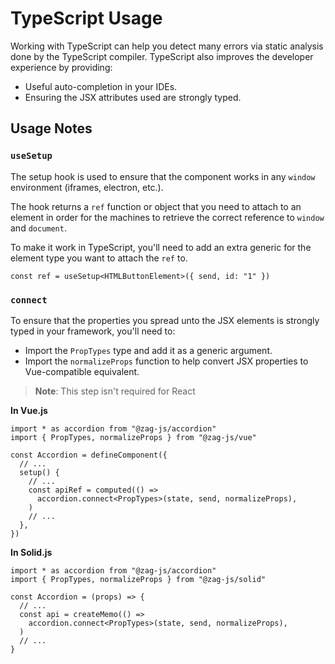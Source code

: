 # TypeScript Usage

Working with TypeScript can help you detect many errors via static analysis done
by the TypeScript compiler. TypeScript also improves the developer experience by
providing:

- Useful auto-completion in your IDEs.
- Ensuring the JSX attributes used are strongly typed.

## Usage Notes

### `useSetup`

The setup hook is used to ensure that the component works in any `window`
environment (iframes, electron, etc.).

The hook returns a `ref` function or object that you need to attach to an
element in order for the machines to retrieve the correct reference to `window`
and `document`.

To make it work in TypeScript, you'll need to add an extra generic for the
element type you want to attach the `ref` to.

```tsx
const ref = useSetup<HTMLButtonElement>({ send, id: "1" })
```

### `connect`

To ensure that the properties you spread unto the JSX elements is strongly typed
in your framework, you'll need to:

- Import the `PropTypes` type and add it as a generic argument.
- Import the `normalizeProps` function to help convert JSX properties to
  Vue-compatible equivalent.

> **Note**: This step isn't required for React

**In Vue.js**

```tsx
import * as accordion from "@zag-js/accordion"
import { PropTypes, normalizeProps } from "@zag-js/vue"

const Accordion = defineComponent({
  // ...
  setup() {
    // ...
    const apiRef = computed(() =>
      accordion.connect<PropTypes>(state, send, normalizeProps),
    )
    // ...
  },
})
```

**In Solid.js**

```tsx
import * as accordion from "@zag-js/accordion"
import { PropTypes, normalizeProps } from "@zag-js/solid"

const Accordion = (props) => {
  // ...
  const api = createMemo(() =>
    accordion.connect<PropTypes>(state, send, normalizeProps),
  )
  // ...
}
```
